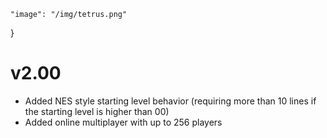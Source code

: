 	"image": "/img/tetrus.png"
}

# v2.00

- Added NES style starting level behavior (requiring more than 10 lines if the starting level is higher than 00)
- Added online multiplayer with up to 256 players